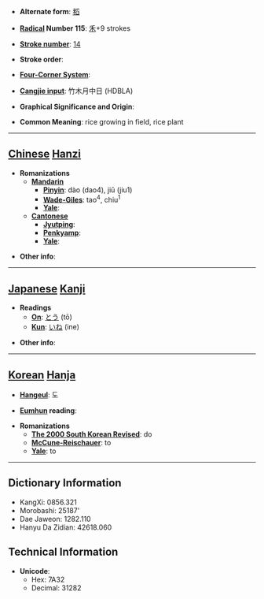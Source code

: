 * '''Alternate form''': [[稻]]

* '''[[Wiktionary:Chinese radical index| Radical]] Number 115''': [[Wiktionary:Chinese radical index 禾|禾]]+9 strokes

* '''[[Wiktionary:Chinese total strokes index|Stroke number]]''': [[Wiktionary:Chinese total strokes index 14|14]]

* '''Stroke order''': 

* '''[[Wiktionary:Chinese four corner index|Four-Corner System]]''': 

* '''[[Wiktionary:Chinese Cangjie index|Cangjie input]]''': 竹木月中日 (HDBLA)

* '''Graphical Significance and Origin''': 

* '''Common Meaning''': rice growing in field, rice plant

----

== [[Chinese]] [[Hanzi]] ==

* '''Romanizations'''
** '''[[Mandarin]]'''
*** '''[[Pinyin]]''': dào (dao4), jiū (jiu1)
*** '''[[Wade-Giles]]''': tao<sup>4</sup>, chiu<sup>1</sup>
*** '''[[Yale]]''': 
** '''[[Cantonese]]'''
*** '''[[Jyutping]]''':
*** '''[[Penkyamp]]''': 
*** '''[[Yale]]''': 

* '''Other info''': 

----

== [[Japanese]] [[Kanji]] ==

* '''Readings'''
** '''[[On]]''': [[とう]] (tō)
** '''[[Kun]]''': [[いね]] (ine)

* '''Other info''':  

----

== [[Korean]] [[Hanja]] ==

* '''[[Hangeul]]''': 도

* '''[[Eumhun]] reading''': 

* '''Romanizations'''
** '''[[The 2000 South Korean Revised Romanization|The 2000 South Korean Revised]]''': do
** '''[[McCune-Reischauer]]''': to
** '''[[Yale]]''': to

----

== Dictionary Information ==

* KangXi: 0856.321
* Morobashi: 25187'
* Dae Jaweon: 1282.110
* Hanyu Da Zidian: 42618.060

== Technical Information ==

* '''Unicode''':
** Hex: 7A32
** Decimal: 31282